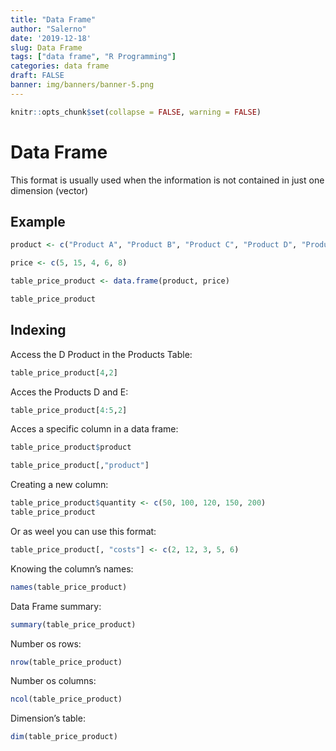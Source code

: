 ```yaml
---
title: "Data Frame"
author: "Salerno"
date: '2019-12-18'
slug: Data Frame
tags: ["data frame", "R Programming"]
categories: data frame
draft: FALSE
banner: img/banners/banner-5.png
---
```


```r
knitr::opts_chunk$set(collapse = FALSE, warning = FALSE)
```

# Data Frame

This format is usually used when the information is not contained in just one dimension (vector)

## Example

```r
product <- c("Product A", "Product B", "Product C", "Product D", "Product E")

price <- c(5, 15, 4, 6, 8)

table_price_product <- data.frame(product, price)

table_price_product
```

## Indexing

Access the D Product in the Products Table:

```r
table_price_product[4,2]
```
Acces the Products D and E:

```r
table_price_product[4:5,2]
```

Acces a specific column in a data frame:

```r
table_price_product$product
```
```r
table_price_product[,"product"]
```

Creating a new column:

```r
table_price_product$quantity <- c(50, 100, 120, 150, 200)
table_price_product
```

Or as weel you can use this format:

```r
table_price_product[, "costs"] <- c(2, 12, 3, 5, 6)
```

Knowing the column's names:

```r
names(table_price_product)
```

Data Frame summary:

```r
summary(table_price_product)
```

Number os rows:

```r
nrow(table_price_product)

```

Number os columns:

```r
ncol(table_price_product)
```

Dimension's table:

```r
dim(table_price_product)
```



